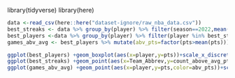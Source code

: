 library(tidyverse)
library(here)
```r
data <-read_csv(here::here("dataset-ignore/raw_nba_data.csv"))
best_streaks <- data %>% group_by(player) %>% filter(season==2022,mean(minutes) >25)  %>% mutate(count_above_avg_pts=length(pts[pts>mean(pts)])) %>%ungroup() %>% head(25)
best_players <-data %>% group_by(player) %>% filter(player %in% best_streaks$player,season==2022)
games_abv_avg <- best_players %>% mutate(abv_pts=factor(pts>mean(pts)))
```

```r
ggplot(best_players) +geom_boxplot(aes(x=player,y=pts))+scale_x_discrete(guide = guide_axis(n.dodge=4))
ggplot(best_streaks) +geom_point(aes(x=Team_Abbrev,y=count_above_avg_pts,color=player))
ggplot(games_abv_avg) +geom_point(aes(x=player,y=pts,color=abv_pts))+scale_x_discrete(guide = guide_axis(n.dodge=4))
```